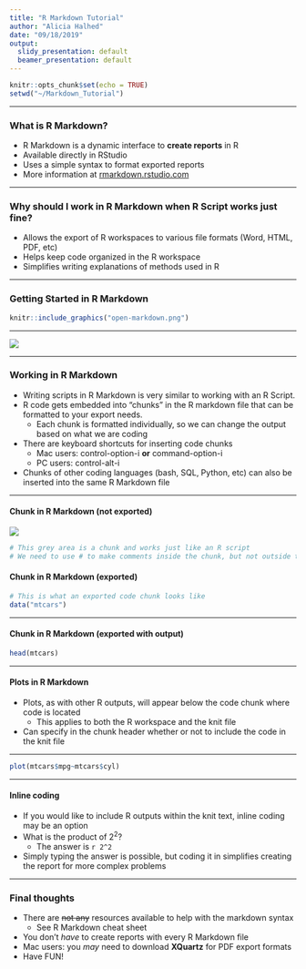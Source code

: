 ```yaml
---
title: "R Markdown Tutorial"
author: "Alicia Halhed"
date: "09/18/2019"
output:
  slidy_presentation: default
  beamer_presentation: default
---
```


```r
knitr::opts_chunk$set(echo = TRUE)
setwd("~/Markdown_Tutorial")
```


***

### What is R Markdown?

* R Markdown is a dynamic interface to __create reports__ in R
* Available directly in RStudio 
* Uses a simple syntax to format exported reports
* More information at [rmarkdown.rstudio.com](rmarkdown.rstudio.com)

***

### Why should I work in R Markdown when R Script works just fine?

* Allows the export of R workspaces to various file formats (Word, HTML, PDF, etc)
* Helps keep code organized in the R workspace
* Simplifies writing explanations of methods used in R

***

### Getting Started in R Markdown

```r
knitr::include_graphics("open-markdown.png")
```

***

![](/Volumes/RED-USB/Courses/RUsersGroup/Markdown_Tutorial/new-file.png)

***

### Working in R Markdown

* Writing scripts in R Markdown is very similar to working with an R Script. 
* R code gets embedded into "chunks" in the R markdown file that can be formatted to your export needs.
  * Each chunk is formatted individually, so we can change the output based on what we are coding
* There are keyboard shortcuts for inserting code chunks
  * Mac users: control-option-i __or__ command-option-i
  * PC users: control-alt-i
* Chunks of other coding languages (bash, SQL, Python, etc) can also be inserted into the same R Markdown file

***
#### Chunk in R Markdown (not exported)
![](/Volumes/RED-USB/Courses/RUsersGroup/Markdown_Tutorial/chunksample.png)

```r
# This grey area is a chunk and works just like an R script
# We need to use # to make comments inside the chunk, but not outside the chunk
```

#### Chunk in R Markdown (exported)
```r
# This is what an exported code chunk looks like
data("mtcars")
```

***
#### Chunk in R Markdown (exported with output)
```r
head(mtcars)
```


***

#### Plots in R Markdown
* Plots, as with other R outputs, will appear below the code chunk where code is located
  * This applies to both the R workspace and the knit file
* Can specify in the chunk header whether or not to include the code in the knit file

***

```r
plot(mtcars$mpg~mtcars$cyl)
```

***

#### Inline coding
* If you would like to include R outputs within the knit text, inline coding may be an option
* What is the product of 2^2^? 
  * The answer is `r 2^2`
* Simply typing the answer is possible, but coding it in simplifies creating the report for more complex problems


***
### Final thoughts

* There are ~~not any~~ resources available to help with the markdown syntax
  * See R Markdown cheat sheet
* You don't _have_ to create reports with every R Markdown file
* Mac users: you _may_ need to download __XQuartz__ for PDF export formats
* Have FUN!

